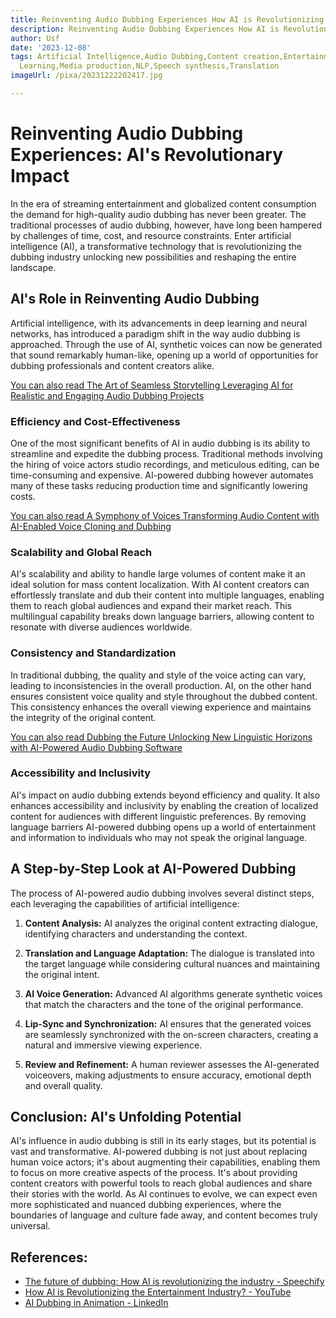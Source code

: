 ```yaml
---
title: Reinventing Audio Dubbing Experiences How AI is Revolutionizing the Industry
description: Reinventing Audio Dubbing Experiences How AI is Revolutionizing the Industry
author: Usf
date: '2023-12-08'
tags: Artificial Intelligence,Audio Dubbing,Content creation,Entertainment,Machine
  Learning,Media production,NLP,Speech synthesis,Translation
imageUrl: /pixa/20231222202417.jpg

---
```

# Reinventing Audio  Dubbing Experiences: AI's Revolutionary Impact

In the era of streaming entertainment and globalized content consumption the demand for high-quality  audio dubbing has never been greater.  The traditional processes of  audio dubbing, however,  have  long been hampered by challenges of time, cost, and resource constraints. Enter artificial intelligence (AI),  a transformative technology that is revolutionizing the dubbing  industry unlocking new possibilities and reshaping the entire landscape.

## AI's Role in Reinventing Audio Dubbing

Artificial intelligence, with its advancements in deep learning and neural networks, has introduced a paradigm shift in the  way audio dubbing is approached. Through the use of AI,  synthetic voices can now be generated that sound remarkably human-like, opening up a world of opportunities for dubbing professionals and content creators  alike.

[You can also read The Art of Seamless Storytelling Leveraging AI for Realistic and Engaging Audio Dubbing Projects](The%20Art%20of%20Seamless%20Storytelling%20Leveraging%20AI%20for%20Realistic%20and%20Engaging%20Audio%20Dubbing%20Projects)


### Efficiency and  Cost-Effectiveness

One of  the most significant  benefits  of AI in audio dubbing is its ability to streamline and expedite the  dubbing  process. Traditional methods involving the hiring of voice  actors studio recordings, and  meticulous editing, can be  time-consuming and expensive. AI-powered dubbing  however automates many  of these tasks reducing production time and significantly lowering costs.

[You can  also read A Symphony of Voices Transforming Audio Content with AI-Enabled Voice Cloning  and Dubbing](A%20Symphony%20of%20Voices%20Transforming%20Audio%20Content%20with%20AI-Enabled%20Voice%20Cloning%20and%20Dubbing)


###  Scalability and Global Reach

AI's scalability and  ability to handle large volumes of content make  it  an ideal solution for mass content localization. With AI content creators can effortlessly translate  and dub their content into multiple languages, enabling them to reach global audiences and expand their market reach.  This multilingual capability breaks down language barriers, allowing content to resonate with diverse audiences worldwide.

### Consistency and Standardization

In  traditional  dubbing, the quality and style of  the voice  acting can vary, leading to inconsistencies in the overall production. AI, on the other hand ensures consistent  voice quality and  style throughout the dubbed content. This consistency enhances the overall  viewing experience and maintains the integrity of the original content.

[You can also read Dubbing the Future Unlocking New Linguistic Horizons with AI-Powered Audio Dubbing Software](Dubbing%20the%20Future%20Unlocking%20New%20Linguistic%20Horizons%20with%20AI-Powered%20Audio%20Dubbing%20Software)


### Accessibility and Inclusivity

AI's impact on audio  dubbing extends beyond efficiency and  quality. It also enhances accessibility and inclusivity by enabling the creation of localized content for  audiences with different linguistic preferences. By removing language barriers AI-powered dubbing opens up a world of entertainment and information to individuals who may not speak the original language.

## A Step-by-Step Look at  AI-Powered Dubbing

The process of AI-powered audio dubbing involves  several distinct steps, each leveraging the capabilities of artificial intelligence:

1. **Content Analysis:** AI analyzes the original content extracting dialogue, identifying characters and understanding the context.

2. **Translation and Language Adaptation:** The dialogue is translated into the target language while considering cultural nuances and maintaining the original intent.

3. **AI Voice Generation:** Advanced AI algorithms generate synthetic voices that match the characters and the tone of the original performance.

4.  **Lip-Sync and Synchronization:** AI ensures that the generated voices  are seamlessly synchronized with the on-screen characters, creating  a natural and immersive viewing experience.

5.  **Review and Refinement:** A human reviewer assesses the AI-generated voiceovers, making  adjustments to  ensure accuracy, emotional depth and overall quality.

## Conclusion: AI's Unfolding Potential

AI's influence in audio dubbing is  still in its early  stages, but its potential is vast and transformative. AI-powered dubbing is not  just about replacing human voice actors; it's  about augmenting their capabilities, enabling them to focus on more creative aspects of the process.  It's about providing content creators with powerful tools to  reach global  audiences and share their stories  with the world. As AI continues  to evolve, we can expect even more sophisticated  and nuanced dubbing experiences, where the boundaries  of  language  and culture fade away, and content becomes truly universal.

## References:
- [The future of dubbing: How AI is revolutionizing the industry - Speechify](https://speechify.com/blog/ai-future-dubbing-industry/?source=post_page-----417e7087b7d--------------------------------&landing_url=https%3A%2F%2Fspeechify.com%2Fblog%2Fai-future-dubbing-industry%2F)
- [How AI is Revolutionizing the Entertainment Industry? - YouTube](https://youtube.com/watch?v=ZDvDbgH7oBs)
- [AI Dubbing in Animation - LinkedIn](https://www.linkedin.com/pulse/ai-dubbing-animation-dubdub-ai-xiddc?trk=article-ssr-frontend-pulse_more-articles_related-content-card)
